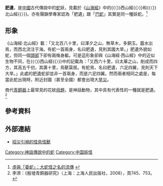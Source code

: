 '''肥遺'''，是[[中國|中國]]古代傳說中的[[蛇|蛇]]妖，見載於《[[山海經|山海經]]》中的{{〈}}西山經{{〉}}和{{〈}}北山經{{〉}}。亦有聲韻學專家認為「肥遺」跟「[[巴蛇|巴蛇]]」其實是同一種妖蛇。<ref>[http://www.tglin.idv.tw/essay/essay_lang80.htm 虛與「委蛇」：大蛇怪之名的流傳] {{webarchive|url=https://web.archive.org/web/20121128053244/http://www.tglin.idv.tw/essay/essay_lang80.htm |date=2012-11-28 }}</ref>

==形象==
《山海經·北山經》載：「又北百八十里，曰渾夕之山，無草木，多銅玉。囂水出焉，而西北流注于海。有蛇一首兩身，名曰肥遺，見則其國大旱。」肥遺外貌如蛇，但同一個[[頭部|頭部]]下卻有兩條身軀。可是這形象卻與《山海經·西山經》中的近似生物不同，在{{〈}}西山經{{〉}}中的記載為：「又西六十里，曰太華之山，削成而四方，其高五千仞，其廣十里，鳥獸莫居。有蛇焉，名曰肥遺，六足四翼，見則天下大旱。」此處的肥遺蛇卻並非一首兩身，而是六足四翼。然而兩者相同之處是，每當此蛇出現時，附近封國（甚至全國）都會出現大[[旱災|旱災]]。

商代[[青銅器|青銅器]]上最常見的花紋[[母題|母題]]，是神話動物，其中具有代表性的一種就是肥遺。<ref>李濟：《殷墟青銅器研究》（上海：上海人民出版社，2008），頁745、753。</ref>

==參考資料==
{{reflist}}

==外部連結==
*[http://hk.chiculture.net/0401/html/d04/0401d04.html 招災引禍的怪鳥怪獸] {{Wayback|url=http://hk.chiculture.net/0401/html/d04/0401d04.html |date=20191203203311 }}

[[Category:神話傳說中的蛇|Category:神話傳說中的蛇]]
[[Category:中国妖怪|Category:中国妖怪]]
